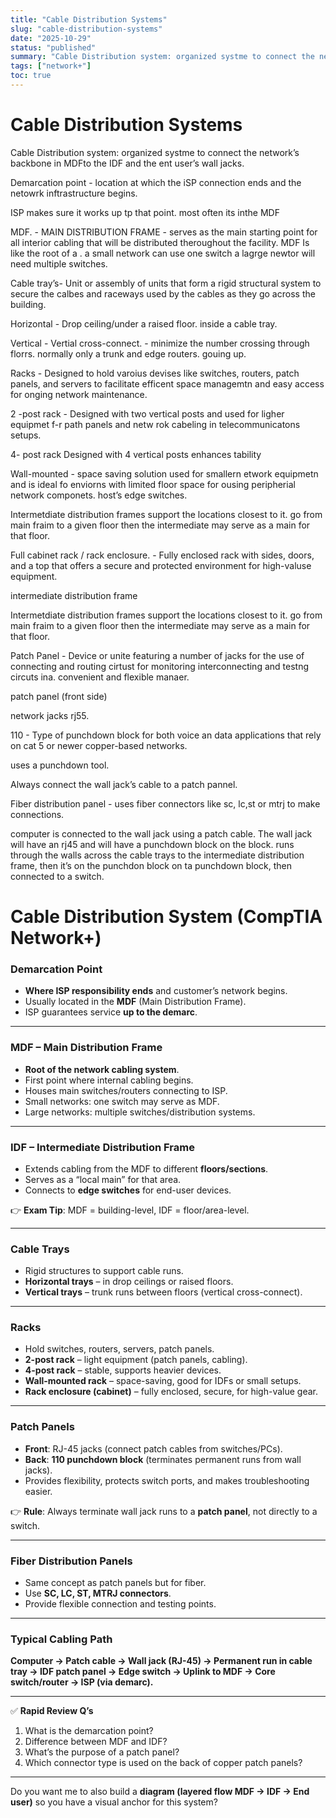 ```yaml
---
title: "Cable Distribution Systems"
slug: "cable-distribution-systems"
date: "2025-10-29"
status: "published"
summary: "Cable Distribution system: organized systme to connect the network’s backbone in MDFto the IDF and the ent user’s wall jacks."
tags: ["network+"]
toc: true
---
```


# Cable Distribution Systems

Cable Distribution system: organized systme to connect the network’s backbone in MDFto the IDF and the ent user’s wall jacks. 

Demarcation point - location at which the iSP connection ends and the netowrk inftrastructure begins. 

ISP makes sure it works up tp that point. most often its inthe MDF 

MDF. - MAIN DISTRIBUTION FRAME - serves as the main starting point for all interior cabling that will be distributed theroughout the facility.  MDF  Is like the root of a . a small network can use one switch a lagrge newtor will need multiple switches. 

Cable tray’s- Unit or assembly of units that form a rigid structural system to secure the calbes and raceways used by the cables as they go across the building. 

Horizontal - Drop ceiling/under a raised floor. inside a cable tray. 

Vertical - Vertial cross-connect. - minimize the number crossing through florrs. normally only a trunk and edge routers. gouing up. 

Racks - Designed to hold varoius devises like switches, routers, patch panels, and servers to facilitate efficent space managemtn and easy access for onging network maintenance. 

2 -post rack - Designed with two vertical posts and used for ligher equipmet f-r path panels and netw rok cabeling in telecommunicatons setups. 

4- post rack Designed with 4 vertical posts enhances tability 

Wall-mounted - space saving solution used for smallern etwork equipmetn and is ideal fo enviorns with limited floor space for ousing peripherial network componets.  host’s edge switches. 

Intermetdiate distribution frames support the locations closest to it. go from main fraim to a given floor then the intermediate may serve as a main for that floor. 

Full cabinet rack / rack enclosure. - Fully enclosed rack with sides, doors, and a top that offers a secure and protected environment for high-valuse equipment. 

intermediate distribution frame 

Intermetdiate distribution frames support the locations closest to it. go from main fraim to a given floor then the intermediate may serve as a main for that floor. 

Patch Panel - Device or unite featuring a number of jacks for the use of connecting and routing cirtust for monitoring interconnecting and testng circuts ina. convenient and flexible manaer. 

patch panel (front side) 

network jacks rj55. 

110 - Type of punchdown block for both voice an data applications that rely on cat 5 or newer copper-based networks. 

uses a punchdown tool. 

Always connect the wall jack’s cable to a patch pannel. 

Fiber distribution panel - uses fiber connectors like sc, lc,st or mtrj to make connections. 

computer is connected to the wall jack using a patch cable. The wall jack will have an rj45 and will have a punchdown block on the block. runs through the walls across the cable trays to the intermediate distribution frame, then it’s on the punchdon block on ta punchdown block, then connected to a switch. 

# **Cable Distribution System (CompTIA Network+)**

### Demarcation Point

- **Where ISP responsibility ends** and customer’s network begins.
- Usually located in the **MDF** (Main Distribution Frame).
- ISP guarantees service **up to the demarc**.

---

### MDF – Main Distribution Frame

- **Root of the network cabling system**.
- First point where internal cabling begins.
- Houses main switches/routers connecting to ISP.
- Small networks: one switch may serve as MDF.
- Large networks: multiple switches/distribution systems.

---

### IDF – Intermediate Distribution Frame

- Extends cabling from the MDF to different **floors/sections**.
- Serves as a “local main” for that area.
- Connects to **edge switches** for end-user devices.

👉 **Exam Tip**: MDF = building-level, IDF = floor/area-level.

---

### Cable Trays

- Rigid structures to support cable runs.
- **Horizontal trays** – in drop ceilings or raised floors.
- **Vertical trays** – trunk runs between floors (vertical cross-connect).

---

### Racks

- Hold switches, routers, servers, patch panels.
- **2-post rack** – light equipment (patch panels, cabling).
- **4-post rack** – stable, supports heavier devices.
- **Wall-mounted rack** – space-saving, good for IDFs or small setups.
- **Rack enclosure (cabinet)** – fully enclosed, secure, for high-value gear.

---

### Patch Panels

- **Front**: RJ-45 jacks (connect patch cables from switches/PCs).
- **Back**: **110 punchdown block** (terminates permanent runs from wall jacks).
- Provides flexibility, protects switch ports, and makes troubleshooting easier.

👉 **Rule**: Always terminate wall jack runs to a **patch panel**, not directly to a switch.

---

### Fiber Distribution Panels

- Same concept as patch panels but for fiber.
- Use **SC, LC, ST, MTRJ connectors**.
- Provide flexible connection and testing points.

---

### Typical Cabling Path

**Computer → Patch cable → Wall jack (RJ-45) → Permanent run in cable tray → IDF patch panel → Edge switch → Uplink to MDF → Core switch/router → ISP (via demarc).**

---

✅ **Rapid Review Q’s**

1. What is the demarcation point?
2. Difference between MDF and IDF?
3. What’s the purpose of a patch panel?
4. Which connector type is used on the back of copper patch panels?

---

Do you want me to also build a **diagram (layered flow MDF → IDF → End user)** so you have a visual anchor for this system?